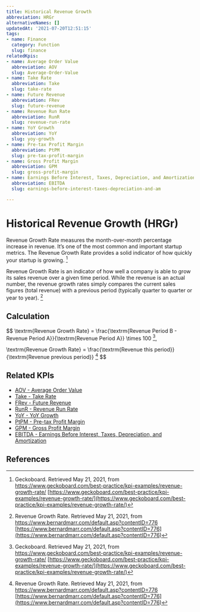 ```yaml
---
title: Historical Revenue Growth
abbreviation: HRGr
alternativeNames: []
updatedAt: '2021-07-20T12:51:15'
tags:
- name: Finance
  category: Function
  slug: finance
relatedKpis:
- name: Average Order Value
  abbreviation: AOV
  slug: Average-Order-Value
- name: Take Rate
  abbreviation: Take
  slug: take-rate
- name: Future Revenue
  abbreviation: FRev
  slug: future-revenue
- name: Revenue Run Rate
  abbreviation: RunR
  slug: revenue-run-rate
- name: YoY Growth
  abbreviation: YoY
  slug: yoy-growth
- name: Pre-tax Profit Margin
  abbreviation: PtPM
  slug: pre-tax-profit-margin
- name: Gross Profit Margin
  abbreviation: GPM
  slug: gross-profit-margin
- name: Earnings Before Interest, Taxes, Depreciation, and Amortization
  abbreviation: EBITDA
  slug: earnings-before-interest-taxes-depreciation-and-am

---
```


# Historical Revenue Growth (HRGr)

Revenue Growth Rate measures the month-over-month percentage increase in revenue. It’s one of the most common and important startup metrics. The Revenue Growth Rate provides a solid indicator of how quickly your startup is growing. [^1]

Revenue Growth Rate is an indicator of how well a company is able to grow its sales revenue over a given time period. While the revenue is an actual number, the revenue growth rates simply compares the current sales figures (total revenue) with a previous period (typically quarter to quarter or year to year). [^2]

## Calculation

$$
\textrm{Revenue Growth Rate} = \frac{\textrm{Revenue Period B - Revenue Period A}}{\textrm{Revenue Period A}} \times 100  [^1],

\textrm{Revenue Growth Rate} = \frac{\textrm{Revenue this period}}{\textrm{Revenue previous period}} [^2]
$$



## Related KPIs

- [AOV - Average Order Value](/en/kpis/Average-Order-Value)
- [Take - Take Rate](/en/kpis/take-rate)
- [FRev - Future Revenue](/en/kpis/future-revenue)
- [RunR - Revenue Run Rate](/en/kpis/revenue-run-rate)
- [YoY - YoY Growth](/en/kpis/yoy-growth)
- [PtPM - Pre-tax Profit Margin](/en/kpis/pre-tax-profit-margin)
- [GPM - Gross Profit Margin](/en/kpis/gross-profit-margin)
- [EBITDA - Earnings Before Interest, Taxes, Depreciation, and Amortization](/en/kpis/earnings-before-interest-taxes-depreciation-and-am)

## References

[^1]:  Geckoboard. Retrieved May 21, 2021, from https://www.geckoboard.com/best-practice/kpi-examples/revenue-growth-rate/ [https://www.geckoboard.com/best-practice/kpi-examples/revenue-growth-rate/](https://www.geckoboard.com/best-practice/kpi-examples/revenue-growth-rate/)
[^2]:  Revenue Growth Rate. Retrieved May 21, 2021, from https://www.bernardmarr.com/default.asp?contentID=776 [https://www.bernardmarr.com/default.asp?contentID=776](https://www.bernardmarr.com/default.asp?contentID=776)
[^3]:  Geckoboard. Retrieved May 21, 2021, from https://www.geckoboard.com/best-practice/kpi-examples/revenue-growth-rate/ [https://www.geckoboard.com/best-practice/kpi-examples/revenue-growth-rate/](https://www.geckoboard.com/best-practice/kpi-examples/revenue-growth-rate/)
[^4]:  Revenue Growth Rate. Retrieved May 21, 2021, from https://www.bernardmarr.com/default.asp?contentID=776 [https://www.bernardmarr.com/default.asp?contentID=776](https://www.bernardmarr.com/default.asp?contentID=776)
